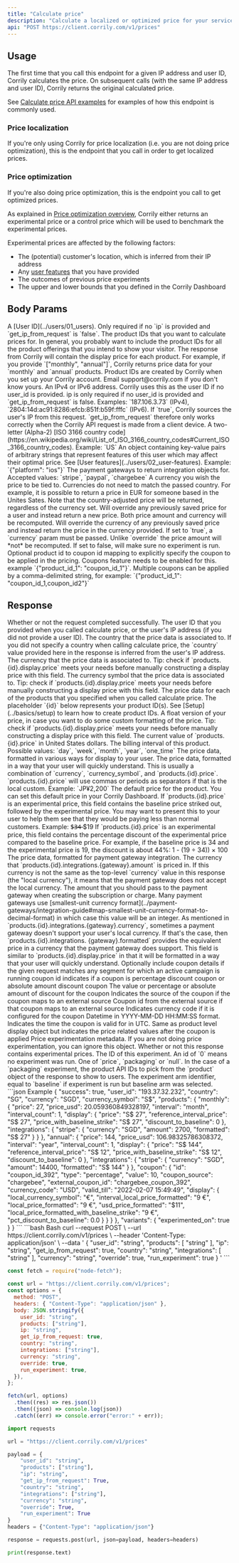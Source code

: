 ```yaml
---
title: "Calculate price"
description: "Calculate a localized or optimized price for your service or product based on the customer's location and other characteristics."
api: "POST https://client.corrily.com/v1/prices"
---
```



## Usage

The first time that you call this endpoint for a given IP address and user ID, Corrily calculates the price. On subsequent calls (with the same IP address and user ID), Corrily returns the original calculated price.

See [Calculate price API examples](../pricing/calculate-price-api-examples) for examples of how this endpoint is commonly used.

### Price localization

If you're only using Corrily for price localization (i.e. you are not doing price optimization), this is the endpoint that you call in order to get localized prices.

### Price optimization

If you're also doing price optimization, this is the endpoint you call to get optimized prices.

As explained in [Price optimization overview](../pricing/price-optimization-overview), Corrily either returns an experimental price or a control price which will be used to benchmark the experimental prices.

Experimental prices are affected by the following factors:

- The (potential) customer's location, which is inferred from their IP address
- Any [user features](../users/02_user-features) that you have provided
- The outcomes of previous price experiments
- The upper and lower bounds that you defined in the Corrily Dashboard

## Body Params

<ParamField body="user_id" type="string">
  A [User ID](../users/01_users). Only required if no `ip` is provided and
  `get_ip_from_request` is `false`.
</ParamField>

<ParamField body="products" type="[string]" required>
  The product IDs that you want to calculate prices for. In general, you
  probably want to include the product IDs for all the product offerings that
  you intend to show your visitor. The response from Corrily will contain the
  display price for each product. For example, if you provide `["monthly",
  "annual"]`, Corrily returns price data for your `monthly` and `annual`
  products. Product IDs are created by Corrily when you set up your Corrily
  account. Email support@corrily.com if you don't know yours.
</ParamField>

<ParamField body="ip" type="string">
  An IPv4 or IPv6 address. Corrily uses this as the user ID if no user_id is
  provided. ip is only required if no user_id is provided and
  `get_ip_from_request` is false. Examples: `187.106.3.73` (IPv4),
  `2804:14d:ac91:8286:efcb:851f:b59f:fffc` (IPv6).
</ParamField>

<ParamField body="get_ip_from_request" type="boolean">
  If `true`, Corrily sources the user's IP from this request.
  `get_ip_from_request` therefore only works correctly when the Corrily API
  request is made from a client device.
</ParamField>

<ParamField body="country" type="string">
  A two-letter (Alpha-2) [ISO 3166 country
  code](https://en.wikipedia.org/wiki/List_of_ISO_3166_country_codes#Current_ISO_3166_country_codes).
  Example: `US`
</ParamField>

<ParamField body="features" type="object">
An object containing key-value pairs of arbitrary strings that represent features of this user which may affect their optimal price. See [User features](../users/02_user-features). Example: `{"platform": "ios"}`
</ParamField>

<ParamField body="integrations" type="[string]">
  The payment gateways to return integration objects for. Accepted values:
  `stripe`, `paypal`, `chargebee`
</ParamField>

<ParamField body="currency" type="string">
  A currency you wish the price to be tied to. Currencies do not need to match
  the passed country. For example, it is possible to return a price in EUR for
  someone based in the Unites Sates. Note that the country-adjusted price will
  be returned, regardless of the currency set.
</ParamField>

<ParamField body="override" type="boolean">
  Will override any previously saved price for a user and instead return a new
  price. Both price amount and currency will be recomputed.
</ParamField>

<ParamField body="override_currency" type="boolean">
  Will override the currency of any previously saved price and instead return
  the price in the currency provided. If set to `true`, a `currency` param must
  be passed. Unlike `override` the price amount will *not* be recomputed.
</ParamField>

<ParamField body="run_experiment" type="boolean">
  If set to false, will make sure no experiment is run.
</ParamField>

<ParamField body="coupons" type="object">
Optional product id to coupon id mapping to explicitly specify the coupon to be applied in the pricing. Coupons feature needs to be enabled for this. example `{"product_id_1": "coupon_id_1"}`. Multiple coupons can be applied by a comma-delimited string, for example: `{"product_id_1": "coupon_id_1,coupon_id2"}`
</ParamField>

## Response

<ResponseField name="success" type="boolean">
  Whether or not the request completed successfully.
</ResponseField>

<ResponseField name="user_id" type="string">
  The user ID that you provided when you called calculate price, or the user's
  IP address (if you did not provide a user ID).
</ResponseField>

<ResponseField name="country" type="enum">
  The country that the price data is associated to. If you did not specify a
  country when calling calculate price, the `country` value provided here in the
  response is inferred from the user's IP address.
</ResponseField>

<ResponseField name="currency" type="enum">
  The currency that the price data is associated to. Tip: check if `products.
  {id}.display.price` meets your needs before manually constructing a display price
  with this field.
</ResponseField>

<ResponseField name="currency_symbol" type="string">
  The currency symbol that the price data is associated to. Tip: check if
  `products.{id}.display.price` meets your needs before manually constructing a
  display price with this field.
</ResponseField>

<ResponseField name="products" type="object">
The price data for each of the products that you specified when you called calculate price. The placeholder `{id}` below represents your product ID(s). See [Setup](../basics/setup) to learn how to create product IDs.
  <Expandable title="<id>">
    <ResponseField name="price" type="float">
      A float version of your price, in case you want to do some custom formatting of the price. Tip: check if `products.{id}.display.price` meets your needs before manually constructing a display price with this field.
    </ResponseField>
    <ResponseField name="price_usd" type="float">
      The current value of `products.{id}.price` in United States dollars.
    </ResponseField>
    <ResponseField name="interval" type="enum">
      The billing interval of this product. Possible values: `day`, `week`, `month`, `year`, `one_time`
    </ResponseField>
    <ResponseField name="interval_count" type="integer" />
    <ResponseField name="display" type="object">
    The price data, formatted in various ways for display to your user.
    <Expandable title="properties">
      <ResponseField name="price" type="string">
        The price data, formatted in a way that your user will quickly understand. This is usually a combination of `currency`, `currency_symbol`, and `products.{id}.price`. `products.{id}.price` will use commas or periods as separators if that is the local custom. Example: `JP¥2,200`
      </ResponseField>
      <ResponseField name="reference_interval_price" type="string">
        The default price for the product. You can set this default price in your Corrily Dashboard.
      </ResponseField>
      <ResponseField name="price_with_baseline_strike" type="string">
        If `products.{id}.price` is an experimental price, this field contains the baseline price striked out, followed by the experimental price. You may want to present this to your user to help them see that they would be paying less than normal customers. Example: $̶3̶4̶ $19
      </ResponseField>
      <ResponseField name="discount_to_baseline" type="float">
        If `products.{id}.price` is an experimental price, this field contains the percentage discount of the experimental price compared to the baseline price. For example, if the baseline price is 34 and the experimental price is 19, the discount is about 44%: 1 - (19 ÷ 34)) × 100
      </ResponseField>
    </Expandable>
    </ResponseField>
  <ResponseField name="integrations" type="object">
  The price data, formatted for payment gateway integration.
  <Expandable title="<gateway>">
  <ResponseField name="currency" type="enum">
    The currency that `products.{id}.integrations.{gateway}.amount` is priced in. If this currency is not the same as the top-level `currency` value in this response (the "local currency"), it means that the payment gateway does not accept the local currency.
  </ResponseField>

<ResponseField name="amount" type="float">
  The amount that you should pass to the payment gateway when creating the
  subscription or charge. Many payment gateways use [smallest-unit currency
  format](../payment-gateways/integration-guide#map-smallest-unit-currency-format-to-decimal-format)
  in which case this value will be an integer.
</ResponseField>

<ResponseField name="formatted" type="string">
  As mentioned in `products.{id}.integrations.{gateway}.currency`, sometimes a
  payment gateway doesn't support your user's local currency. If that's the
  case, then `products.{id}.integrations.
  {gateway}.formatted` provides the equivalent price in a currency that the payment
  gateway does support. This field is similar to `products.{id}.display.price` in
  that it will be formatted in a way that your user will quickly understand.
</ResponseField>
</Expandable>
</ResponseField>

<ResponseField name="coupon" type="object">
  Optionally include coupon details if the given request matches any segment for
  which an active campaign is running
  <Expandable>
    <ResponseField name="id" type="string">
      coupon id
    </ResponseField>
    <ResponseField name="type" type="string">
      indicates if a coupon is percentage discount coupon or absolute amount
      discount coupon
    </ResponseField>
    <ResponseField name="value" type="float">
      The value or percentage or absolute amount of discount for the coupon
    </ResponseField>
    <ResponseField name="coupon_source" type="string">
      Indicates the source of the coupon if the coupon maps to an external
      source
    </ResponseField>
    <ResponseField name="external_coupon_id" type="string">
      Coupon id from the external source if that coupon maps to an external
      source
    </ResponseField>
    <ResponseField name="currency_code" type="string">
      Indicates currency code if it is configured for the coupon
    </ResponseField>
    <ResponseField name="valid_till" type="string">
      Datetime in YYYY-MM-DD HH:MM:SS format. Indicates the time the coupon is
      valid for in UTC.
    </ResponseField>
    <ResponseField name="display" type="object">
      Same as product level display object but indicates the price related
      values after the coupon is applied
    </ResponseField>
  </Expandable>
</ResponseField>

  </Expandable>
</ResponseField>

<ResponseField name="variants" type="object">
  Price experimentation metadata. If you are not doing price experimentation,
  you can ignore this object.
  <Expandable>
    <ResponseField name="experimented_on" type="boolean">
      Whether or not this response contains experimental prices.
    </ResponseField>
    <ResponseField name="experiment_id" type="int">
      The ID of this experiment. An id of `0` means no experiment was run.
    </ResponseField>
    <ResponseField name="experiment_type" type="enum">
      One of `price`, `packaging` or `null`.
    </ResponseField>
    <ResponseField name="products_to_select" type="[string]">
      In the case of a `packaging` experiment, the product API IDs to pick from
      the `product` object of the response to show to users.
    </ResponseField>
    <ResponseField name="treatment_group" type="enum">
      The experiment arm identifier, equal to `baseline` if experiment is run
      but baseline arm was selected.
    </ResponseField>
  </Expandable>
</ResponseField>

<ResponseExample>
```json Example
{
  "success": true,
  "user_id": "193.37.32.232",
  "country": "SG",
  "currency": "SGD",
  "currency_symbol": "S$",
  "products": {
    "monthly": {
      "price": 27,
      "price_usd": 20.059360849328197,
      "interval": "month",
      "interval_count": 1,
      "display": {
        "price": "S$ 27",
        "reference_interval_price": "S$ 27",
        "price_with_baseline_strike": "S$ 27",
        "discount_to_baseline": 0
      },
      "integrations": {
        "stripe": {
          "currency": "SGD",
          "amount": 2700,
          "formatted": "S$ 27"
        }
      }
    },
    "annual": {
      "price": 144,
      "price_usd": 106.98325786308372,
      "interval": "year",
      "interval_count": 1,
      "display": {
        "price": "S$ 144",
        "reference_interval_price": "S$ 12",
        "price_with_baseline_strike": "S$ 12",
        "discount_to_baseline": 0
      },
      "integrations": {
        "stripe": {
          "currency": "SGD",
          "amount": 14400,
          "formatted": "S$ 144"
        }
      },
      "coupon": {
        "id": "coupon_id_392",
        "type": "percentage",
        "value": 10,
        "coupon_source": "chargebee",
        "external_coupon_id": "chargebee_coupon_392",
        "currency_code": "USD",
        "valid_till": "2022-02-07 15:49:49",
        "display": {
          "local_currency_symbol": "€",
          "interval_local_price_formatted": "9 €",
          "local_price_formatted": "9 €",
          "usd_price_formatted": "$11",
          "local_price_formatted_with_baseline_strike": "9 €",
          "pct_discount_to_baseline": 0.0
        }
      }
    }
  },
  "variants": {
    "experimented_on": true
  }
}
```
</ResponseExample>

<RequestExample>
```bash Bash
curl --request POST \
     --url https://client.corrily.com/v1/prices \
     --header 'Content-Type: application/json' \
     --data '
{
     "user_id": "string",
     "products": [
          "string"
     ],
     "ip": "string",
     "get_ip_from_request": true,
     "country": "string",
     "integrations": [
          "string"
     ],
     "currency": "string",
     "override": true,
     "run_experiment": true
}
'
```

```js Node
const fetch = require("node-fetch");

const url = "https://client.corrily.com/v1/prices";
const options = {
  method: "POST",
  headers: { "Content-Type": "application/json" },
  body: JSON.stringify({
    user_id: "string",
    products: ["string"],
    ip: "string",
    get_ip_from_request: true,
    country: "string",
    integrations: ["string"],
    currency: "string",
    override: true,
    run_experiment: true,
  }),
};

fetch(url, options)
  .then((res) => res.json())
  .then((json) => console.log(json))
  .catch((err) => console.error("error:" + err));
```

```python Python
import requests

url = "https://client.corrily.com/v1/prices"

payload = {
    "user_id": "string",
    "products": ["string"],
    "ip": "string",
    "get_ip_from_request": True,
    "country": "string",
    "integrations": ["string"],
    "currency": "string",
    "override": True,
    "run_experiment": True
}
headers = {"Content-Type": "application/json"}

response = requests.post(url, json=payload, headers=headers)

print(response.text)
```

</RequestExample>
